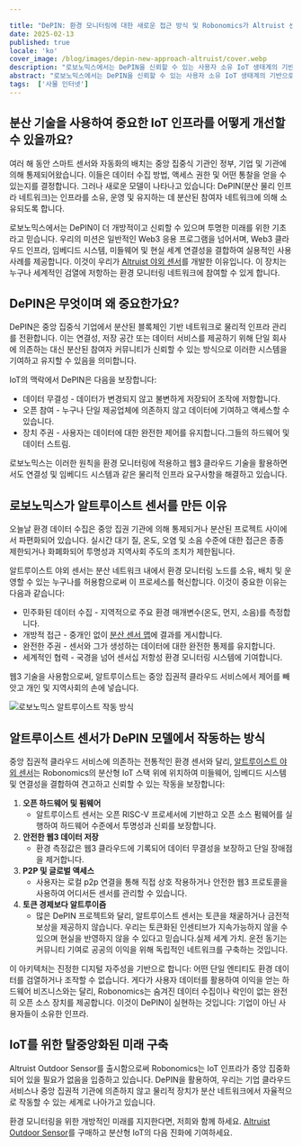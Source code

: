 ```yaml
---

title: "DePIN: 환경 모니터링에 대한 새로운 접근 방식 및 Robonomics가 Altruist 센서를 구축한 이유"
date: 2025-02-13
published: true
locale: 'ko'
cover_image: /blog/images/depin-new-approach-altruist/cover.webp
description: "로보노믹스에서는 DePIN을 신뢰할 수 있는 사용자 소유 IoT 생태계의 기반으로 보고 있습니다. Altruist 야외 센서는 누구나 검열에 저항하는 환경 모니터링 네트워크에 기여할 수 있도록 하며, 중앙 집중식 통제에서 벗어나 오픈하고 검증 가능한 데이터를 위해 Web3 인프라를 활용합니다."
abstract: "로보노믹스에서는 DePIN을 신뢰할 수 있는 사용자 소유 IoT 생태계의 기반으로 보고 있습니다. Altruist 야외 센서는 누구나 검열에 저항하는 환경 모니터링 네트워크에 기여할 수 있도록 하며, 중앙 집중식 통제에서 벗어나 오픈하고 검증 가능한 데이터를 위해 Web3 인프라를 활용합니다."
tags:  ['사물 인터넷']
---
```


## 분산 기술을 사용하여 중요한 IoT 인프라를 어떻게 개선할 수 있을까요?

여러 해 동안 스마트 센서와 자동화의 배치는 중앙 집중식 기관인 정부, 기업 및 기관에 의해 통제되어왔습니다. 이들은 데이터 수집 방법, 액세스 권한 및 어떤 통찰을 얻을 수 있는지를 결정합니다. 그러나 새로운 모델이 나타나고 있습니다: DePIN(분산 물리 인프라 네트워크)는 인프라를 소유, 운영 및 유지하는 데 분산된 참여자 네트워크에 의해 소유되도록 합니다.

로보노믹스에서는 DePIN이 더 개방적이고 신뢰할 수 있으며 투명한 미래를 위한 기초라고 믿습니다. 우리의 미션은 일반적인 Web3 응용 프로그램을 넘어서며, Web3 클라우드 인프라, 임베디드 시스템, 미들웨어 및 현실 세계 연결성을 결합하여 실용적인 사용 사례를 제공합니다. 이것이 우리가 [Altruist 야외 센서](https://robonomics.network/devices/altruist/)를 개발한 이유입니다. 이 장치는 누구나 세계적인 검열에 저항하는 환경 모니터링 네트워크에 참여할 수 있게 합니다.

## DePIN은 무엇이며 왜 중요한가요?

DePIN은 중앙 집중식 기업에서 분산된 블록체인 기반 네트워크로 물리적 인프라 관리를 전환합니다. 이는 연결성, 저장 공간 또는 데이터 서비스를 제공하기 위해 단일 회사에 의존하는 대신 분산된 참여자 커뮤니티가 신뢰할 수 있는 방식으로 이러한 시스템을 기여하고 유지할 수 있음을 의미합니다.

IoT의 맥락에서 DePIN은 다음을 보장합니다:

- 데이터 무결성 - 데이터가 변경되지 않고 불변하게 저장되어 조작에 저항합니다.
- 오픈 참여 - 누구나 단일 제공업체에 의존하지 않고 데이터에 기여하고 액세스할 수 있습니다.
- 장치 주권 - 사용자는 데이터에 대한 완전한 제어를 유지합니다.그들의 하드웨어 및 데이터 스트림.

로보노믹스는 이러한 원칙을 환경 모니터링에 적용하고 웹3 클라우드 기술을 활용하면서도 연결성 및 임베디드 시스템과 같은 물리적 인프라 요구사항을 해결하고 있습니다.

## 로보노믹스가 알트루이스트 센서를 만든 이유

오늘날 환경 데이터 수집은 중앙 집권 기관에 의해 통제되거나 분산된 프로젝트 사이에서 파편화되어 있습니다. 실시간 대기 질, 온도, 오염 및 소음 수준에 대한 접근은 종종 제한되거나 화폐화되어 투명성과 지역사회 주도의 조치가 제한됩니다.

알트루이스트 야외 센서는 분산 네트워크 내에서 환경 모니터링 노드를 소유, 배치 및 운영할 수 있는 누구나를 허용함으로써 이 프로세스를 혁신합니다. 이것이 중요한 이유는 다음과 같습니다:

- 민주화된 데이터 수집 - 지역적으로 주요 환경 매개변수(온도, 먼지, 소음)를 측정합니다.
- 개방적 접근 - 중개인 없이 [분산 센서 맵](https://sensors.social/#/remote/pm10/3/39.0277/8.7891)에 결과를 게시합니다.
- 완전한 주권 - 센서와 그가 생성하는 데이터에 대한 완전한 통제를 유지합니다.
- 세계적인 협력 - 국경을 넘어 센서십 저항성 환경 모니터링 시스템에 기여합니다.

웹3 기술을 사용함으로써, 알트루이스트는 중앙 집권적 클라우드 서비스에서 제어를 빼앗고 개인 및 지역사회의 손에 넣습니다.


![로보노믹스 알트루이스트 작동 방식](/blog/images/depin-new-approach-altruist/How_Altruist_Works.webp)


## 알트루이스트 센서가 DePIN 모델에서 작동하는 방식

중앙 집권적 클라우드 서비스에 의존하는 전통적인 환경 센서와 달리, [알트루이스트 야외 센서](https://robonomics.network/devices/altruist/)는 Robonomics의 분산형 IoT 스택 위에 위치하여 미들웨어, 임베디드 시스템 및 연결성을 결합하여 견고하고 신뢰할 수 있는 작동을 보장합니다:

1. **오픈 하드웨어 및 펌웨어**
    - 알트루이스트 센서는 오픈 RISC-V 프로세서에 기반하고 오픈 소스 펌웨어를 실행하여 하드웨어 수준에서 투명성과 신뢰를 보장합니다.
2. **안전한 웹3 데이터 저장**
    - 환경 측정값은 웹3 클라우드에 기록되어 데이터 무결성을 보장하고 단일 장애점을 제거합니다.
3. **P2P 및 글로벌 액세스**
    - 사용자는 로컬 p2p 연결을 통해 직접 상호 작용하거나 안전한 웹3 프로토콜을 사용하여 어디서든 센서를 관리할 수 있습니다.
4. **토큰 경제보다 알트루이즘**
    - 많은 DePIN 프로젝트와 달리, 알트루이스트 센서는 토큰을 채굴하거나 금전적 보상을 제공하지 않습니다. 우리는 토큰화된 인센티브가 지속가능하지 않을 수 있으며 현실을 반영하지 않을 수 있다고 믿습니다.실제 세계 가치. 운전 동기는 커뮤니티 기여로 공공의 이익을 위해 독립적인 네트워크를 구축하는 것입니다.

이 아키텍처는 진정한 디지털 자주성을 기반으로 합니다: 어떤 단일 엔티티도 환경 데이터를 검열하거나 조작할 수 없습니다. 게다가 사용자 데이터를 활용하여 이익을 얻는 하드웨어 비즈니스와는 달리, Robonomics는 숨겨진 데이터 수집이나 락인이 없는 완전히 오픈 소스 장치를 제공합니다. 이것이 DePIN이 실현하는 것입니다: 기업이 아닌 사용자들이 소유한 인프라.

## IoT를 위한 탈중앙화된 미래 구축

Altruist Outdoor Sensor를 출시함으로써 Robonomics는 IoT 인프라가 중앙 집중화되어 있을 필요가 없음을 입증하고 있습니다. DePIN을 활용하여, 우리는 기업 클라우드 서비스나 중앙 집권적 기관에 의존하지 않고 물리적 장치가 분산 네트워크에서 자율적으로 작동할 수 있는 세계로 나아가고 있습니다.

환경 모니터링을 위한 개방적인 미래를 지지한다면, 저희와 함께 하세요. [Altruist Outdoor Sensor](https://robonomics.network/devices/altruist/)를 구매하고 분산형 IoT의 다음 진화에 기여하세요.